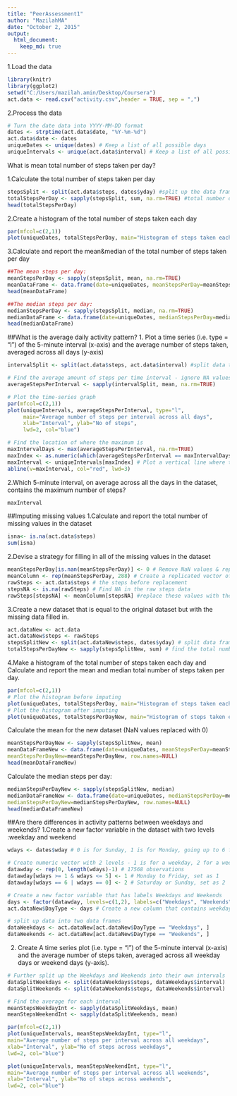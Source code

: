 ```yaml
---
title: "PeerAssessment1"
author: "MazilahMA"
date: "October 2, 2015"
output:  
  html_document:  
    keep_md: true 
---
```


1.Load the data
```r
library(knitr)
library(ggplot2)
setwd("C:/Users/mazilah.amin/Desktop/Coursera")
act.data <- read.csv("activity.csv",header = TRUE, sep = ",")
```

2.Process the data
```r
# Turn the date data into YYYY-MM-DD format
dates <- strptime(act.data$date, "%Y-%m-%d")
act.data$date <- dates
uniqueDates <- unique(dates) # Keep a list of all possible days
uniqueIntervals <- unique(act.data$interval) # Keep a list of all possible intervals
```

What is mean total number of steps taken per day?

1.Calculate the total number of steps taken per day
```r
stepsSplit <- split(act.data$steps, dates$yday) #split up the data frame for steps by day
totalStepsPerDay <- sapply(stepsSplit, sum, na.rm=TRUE) #total number of steps each day
head(totalStepsPerDay) 
```

2.Create a histogram of the total number of steps taken each day
```r
par(mfcol=c(2,1))
plot(uniqueDates, totalStepsPerDay, main="Histogram of steps taken each day", xlab="Date (Oct-Nov 2012)", ylab="Frequency", type="h", lwd=4, col="blue")
```

3.Calculate and report the mean&median of the total number of steps taken per day
```r
##The mean steps per day:
meanStepsPerDay <- sapply(stepsSplit, mean, na.rm=TRUE)
meanDataFrame <- data.frame(date=uniqueDates, meanStepsPerDay=meanStepsPerDay, row.names=NULL)
head(meanDataFrame)

##The median steps per day:
medianStepsPerDay <- sapply(stepsSplit, median, na.rm=TRUE)
medianDataFrame <- data.frame(date=uniqueDates, medianStepsPerDay=medianStepsPerDay, row.names=NULL)
head(medianDataFrame)
```

##What is the average daily activity pattern?
1. Plot a time series (i.e. type = "l") of the 5-minute interval (x-axis) and the average number of steps taken, averaged across all days (y-axis)
```r
intervalSplit <- split(act.data$steps, act.data$interval) #split data to interval

# Find the average amount of steps per time interval - ignore NA values
averageStepsPerInterval <- sapply(intervalSplit, mean, na.rm=TRUE)

# Plot the time-series graph
par(mfcol=c(2,1))
plot(uniqueIntervals, averageStepsPerInterval, type="l",
     main="Average number of steps per interval across all days", 
     xlab="Interval", ylab="No of steps", 
     lwd=2, col="blue")

# Find the location of where the maximum is
maxIntervalDays <- max(averageStepsPerInterval, na.rm=TRUE)
maxIndex <- as.numeric(which(averageStepsPerInterval == maxIntervalDays))
maxInterval <- uniqueIntervals[maxIndex] # Plot a vertical line where the max is
abline(v=maxInterval, col="red", lwd=3)
```

2.Which 5-minute interval, on average across all the days in the dataset, contains the maximum number of steps?
```r
maxInterval
```

##Imputing missing values
1.Calculate and report the total number of missing values in the dataset
```r
isna<- is.na(act.data$steps)
sum(isna)
```

2.Devise a strategy for filling in all of the missing values in the dataset
```r
meanStepsPerDay[is.nan(meanStepsPerDay)] <- 0 # Remove NaN values & replace with 0.  
meanColumn <- rep(meanStepsPerDay, 288) # Create a replicated vector of 288 intervals
rawSteps <- act.data$steps # the steps before replacement
stepsNA <- is.na(rawSteps) # Find NA in the raw steps data
rawSteps[stepsNA] <- meanColumn[stepsNA] #replace these values with their corresponding mean
```

3.Create a new dataset that is equal to the original dataset but with the missing data filled in.
```r
act.dataNew <- act.data
act.dataNew$steps <- rawSteps
stepsSplitNew <- split(act.dataNew$steps, dates$yday) # split data frame for steps by day
totalStepsPerDayNew <- sapply(stepsSplitNew, sum) # find the total number of steps
```

4.Make a histogram of the total number of steps taken each day and Calculate and report the mean and median total number of steps taken per day. 
```r
par(mfcol=c(2,1))
# Plot the histogram before imputing 
plot(uniqueDates, totalStepsPerDay, main="Histogram of steps taken each day before imputing", xlab="Date (Oct-Nov 2012)", ylab="Frequency", type="h", lwd=4, col="blue")
# Plot the histogram after imputing
plot(uniqueDates, totalStepsPerDayNew, main="Histogram of steps taken each day after imputing", xlab="Date (Oct-Nov 2012)", ylab="Frequency", type="h", lwd=4, col="blue")
```

Calculate the mean for the new dataset (NaN values replaced with 0)
```r
meanStepsPerDayNew <- sapply(stepsSplitNew, mean)
meanDataFrameNew <- data.frame(date=uniqueDates, meanStepsPerDay=meanStepsPerDay, 
meanStepsPerDayNew=meanStepsPerDayNew, row.names=NULL)
head(meanDataFrameNew)
```
Calculate the median steps per day:
```r
medianStepsPerDayNew <- sapply(stepsSplitNew, median)
medianDataFrameNew <- data.frame(date=uniqueDates, medianStepsPerDay=medianStepsPerDay, 
medianStepsPerDayNew=medianStepsPerDayNew, row.names=NULL)
head(medianDataFrameNew)
```

##Are there differences in activity patterns between weekdays and weekends?
1.Create a new factor variable in the dataset with two levels :weekday and weekend 
```r
wdays <- dates$wday # 0 is for Sunday, 1 is for Monday, going up to 6 for Saturday

# Create numeric vector with 2 levels - 1 is for a weekday, 2 for a weekend
datawday <- rep(0, length(wdays)-1) # 17568 observations 
datawday[wdays >= 1 & wdays <= 5] <- 1 # Monday to Friday, set as 1
datawday[wdays == 6 | wdays == 0] <- 2 # Saturday or Sunday, set as 2

# Create a new factor variable that has labels Weekdays and Weekends
days <- factor(datawday, levels=c(1,2), labels=c("Weekdays", "Weekends"))
act.dataNew$DayType <- days # Create a new column that contains weekdays/weekends

# split up data into two data frames
dataWeekdays <- act.dataNew[act.dataNew$DayType == "Weekdays", ]
dataWeekends <- act.dataNew[act.dataNew$DayType == "Weekends", ]
```

2. Create A time series plot (i.e. type = "l") of the 5-minute interval (x-axis) and the average number of steps taken, averaged across all weekday days or weekend days (y-axis). 
```r
# Further split up the Weekdays and Weekends into their own intervals
dataSplitWeekdays <- split(dataWeekdays$steps, dataWeekdays$interval)
dataSplitWeekends <- split(dataWeekends$steps, dataWeekends$interval)

# Find the average for each interval
meanStepsWeekdayInt <- sapply(dataSplitWeekdays, mean)
meanStepsWeekendInt <- sapply(dataSplitWeekends, mean)

par(mfcol=c(2,1))
plot(uniqueIntervals, meanStepsWeekdayInt, type="l",
main="Average number of steps per interval across all weekdays", 
xlab="Interval", ylab="No of steps across weekdays", 
lwd=2, col="blue")

plot(uniqueIntervals, meanStepsWeekendInt, type="l",
main="Average number of steps per interval across all weekends", 
xlab="Interval", ylab="No of steps across weekends", 
lwd=2, col="blue")
```



